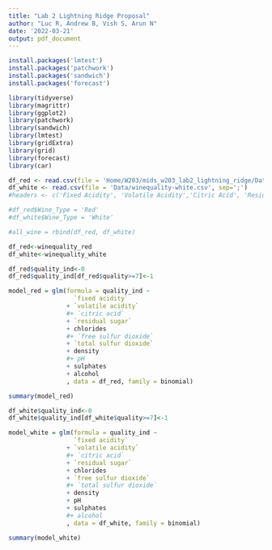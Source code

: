 ```yaml
---
title: "Lab 2 Lightning Ridge Proposal"
author: "Luc R, Andrew B, Vish S, Arun N"
date: '2022-03-21'
output: pdf_document
---
```




```r

install.packages('lmtest')
install.packages('patchwork')
install.packages('sandwich')
install.packages('forecast')

library(tidyverse)
library(magrittr)
library(ggplot2)
library(patchwork)
library(sandwich)
library(lmtest)
library(gridExtra)
library(grid)
library(forecast)
library(car)

```


```r
df_red <- read.csv(file = 'Home/W203/mids_w203_lab2_lightning_ridge/Data/winequality-red.csv', sep=';')
df_white <- read.csv(file = 'Data/winequality-white.csv', sep=';')
#headers <- c('Fixed Acidity', 'Volatile Acidity','Citric Acid', 'Residual Sugars', 'chlorides', 'Free Sulfur Dioxide','Total Sulfur Dioxides', 'Density','pH', 'Sulphates', 'Alcohol' )

#df_red$Wine_Type = 'Red'
#df_white$Wine_Type = 'White'

#all_wine = rbind(df_red, df_white)
```
```r
df_red<-winequality_red
df_white<-winequality_white
```

```r
df_red$quality_ind<-0
df_red$quality_ind[df_red$quality>=7]<-1

```

```r
model_red = glm(formula = quality_ind ~ 
                  `fixed acidity` 
                + `volatile acidity` 
                #+ `citric acid`
                + `residual sugar`
                + chlorides
                #+ `free sulfur dioxide`
                + `total sulfur dioxide`
                + density
                #+ pH
                + sulphates
                + alcohol 
                , data = df_red, family = binomial)

summary(model_red)

```



```r
df_white$quality_ind<-0
df_white$quality_ind[df_white$quality>=7]<-1
```

```r
model_white = glm(formula = quality_ind ~ 
                  `fixed acidity` 
                + `volatile acidity` 
                #+ `citric acid`
                + `residual sugar`
                + chlorides
                + `free sulfur dioxide`
                #+ `total sulfur dioxide`
                + density
                + pH
                + sulphates
                #+ alcohol 
                , data = df_white, family = binomial)

summary(model_white)

```
